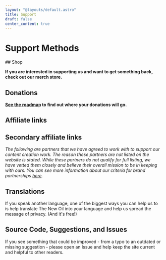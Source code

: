 ```yaml
---
layout: "@layouts/default.astro"
title: Support
draft: false
center_content: true
---
```





# Support Methods

<ShopHero img="/images/graphics/shop-tshirt.webp" link="https://shop.thenewoil.org/">
<span slot="title">
## Shop
</span>

**If you are interested in supporting us and want to get something back, check out our merch store.**

</ShopHero>

## Donations

**[See the roadmap](/roadmap) to find out where your donations will go.**

<LinkGrid items={donations} />

## Affiliate links

<LinkGrid items={affiliateLinks} />

## Secondary affiliate links
_The following are partners that we have agreed to work with to support our content creation work. The reason these partners are not listed on the website is stated. While these partners do not qualify for full listing, we have vetted them closely and believe their overall mission to be in keeping with ours. You can see more information about our criteria for brand partnerships [here](/sponsorships)._

<LinkGrid items={secondaryAffiliateLinks} />

## Translations

If you speak another language, one of the biggest ways you can help us to is help translate The New Oil into your language and help us spread the message of privacy. (And it's free!)

<LinkGrid items={translate} />

## Source Code, Suggestions, and Issues

If you see something that could be improved - from a typo to an outdated or missing suggestion - please open an Issue and help keep the site current and helpful to other readers.

<LinkGrid items={source} />
